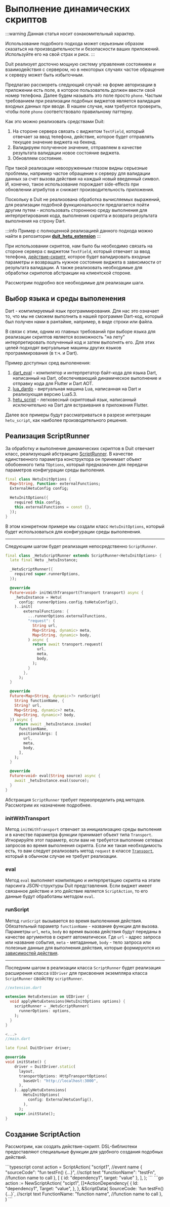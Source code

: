 
# Выполнение динамических скриптов

:::warning
Данная статья носит ознакомительный характер.

Использование подобного подхода может серьезным образом сказаться на производительности и безопасности ваших приложений. Используйте его на свой страх и риск.
:::

Duit реализует досточно мощную систему управления состоянием и взаимодействия с сервером, но в некоторых случаях частое обращение к серверу может быть избыточным.

Предлагаю рассмореть следующий случай: на форме авторизации в приложении есть поле, в которое пользователь должен ввести свой номер телефона. Далее будем называть это поле просто `phone`. Частым требованием при реализации подобных виджетов является валидация входных данных при вводе. В нашем случае, нам требуется проверить, чтобы поле `phone` соответствовало правильному паттерну.

Как это можно реализовать средствами Duit:

1. На стороне сервера связать с виджетом `TextField`, который отвечает за ввод телефона, действие, которое будет отправлять текущее значение виджета на бекенд.
2. Валидируем полученное значение, отправляем в качестве результата валидации новое состояние виджета.
3. Обновляем состояние.

При такой реализации невооруженным глазом видны серьезные проблемы, например частое обращение к серверу для валидации данных за счет вызова действия на каждый новый введенный символ. И, конечно, такое использование порождает side-effects при обновлении атрибутов и снижает производительность приложения.

Поскольку в Duit не реализована обработка вычисляемых выражений, для реализации подобной функциональности предлагается пойти другим путем - использовать стороннюю среду выполнения для интерпретирования кода, выполнения скрипта и возврата результата выполнения на строну Dart.

:::info
Пример с полноценной реализацией данного подхода можно найти в репозитории [**duit_hetu_extension**](https://github.com/Duit-Foundation/duit_hetu_extension)
:::

При использовании скриптов, нам было бы необходимо связать на стороне сервера с виджетом `TextField`, который отвечает за ввод телефона, [действие-скрипт](/docs/core_concepts/actions_events#scriptaction), которое будет валидировать входные параметры и возвращать нужное состояние виджета в зависимости от результата валидации. А также реализовать необходимые для обработки скрипотов абстракции на клиентской стороне.

Рассмотрим подробно все необходимые для реализации шаги.

## Выбор языка и среды выполенения

Dart - компилируемый язык программирования. Для нас это означает то, что мы не сможем выполнить в нашей программе Dart-код, который был получен нами в рантайме, например, в виде строки или файла.

В связи с этим, одним из главных требований при выборе языка для реализации скриптов является возможность "на лету" интерпретировать полученный код и затем выполнять его. Для этих целей подходят виртуальные машины других языков программирования (в т.ч. и Dart).

Пример доступных сред выполенения:

1. [dart_eval](https://pub.dev/packages/dart_eval) - компилятор и интерпретатор байт-кода для языка Dart, написанный на Dart, обеспечивающий динамическое выполнение и отправку кода для Flutter и Dart AOT.
2. [lua_dardo](https://pub.dev/packages/lua_dardo) - виртуальная машина Lua, написанная на Dart и реализующая версию Lua5.3.
3. [hetu_script](https://pub.dev/packages/hetu_script) - легковесный скриптовый язык, написанный исключительно на Dart для встраивания в приложения Flutter.

Далее все примеры будут рассматриваться в разрезе интеграции `hetu_script`, как наиболее производительного решения.

## Реализация ScriptRunner

За обработку и выполнение динамических скриптов в Duit отвечает класс, реализующий абстракцию [ScriptRunner](/docs/api/dart_api/ScriptRunner.md). В качестве единственного параметра конструктора он принимает объект обобoенного типа `TOptions`, который предназначен для передачи параметров конфигурации среды выполения.

```dart
final class HetuInitOptions {
  Map<String, Function> externalFunctions;
  ExternalHetuConfig config;

  HetuInitOptions({
    required this.config,
    this.externalFunctions = const {},
  });
}
```

В этом конкретном примере мы создали класс `HetuInitOptions`, который будет использоваться для конфигурации среды выполенения.

---

Следующим шагом будет реализация непосредственно `ScriptRunner`.

```dart
final class _HetuScriptRunner extends ScriptRunner<HetuInitOptions> {
  late final Hetu _hetuInstance;

  _HetuScriptRunner({
    required super.runnerOptions,
  });

  @override
  Future<void> initWithTransport(Transport transport) async {
    _hetuInstance = Hetu(
      config: runnerOptions.config.toHetuConfig(),
    )..init(
        externalFunctions: {
          ...runnerOptions.externalFunctions,
          "request": (
            String url,
            Map<String, dynamic> meta,
            Map<String, dynamic> body,
          ) async {
            return await transport.request(
              url,
              meta,
              body,
            );
          }
        },
      );
  }

  @override
  Future<Map<String, dynamic>?> runScript(
    String functionName, {
    String? url,
    Map<String, dynamic>? meta,
    Map<String, dynamic>? body,
  }) async {
    return await _hetuInstance.invoke(
      functionName,
      positionalArgs: [
        url,
        meta,
        body,
      ],
    );
  }

  @override
  Future<void> eval(String source) async {
    await _hetuInstance.eval(source);
  }
}
```

Абстракция `ScriptRunner` требует переопределить ряд методов. Рассмотрим их назначение подробнее.

### initWithTransport

Метод `initWithTransport` отвечает за инициализацию среды выполения и в качестве параметра функции принимает объект типа `Transport`. Игнорируйте этот параметр, если вам не требуется выполение сетевых запросов во время выполнения скрипта. Если же такая необходимость есть, то вам следует реализовать метод `request` в классе [`Transport`](/docs/api/dart_api/Transport.md), который в обычном случае не требует реализации.

### eval

Метод `eval` выполняет компиляцию и интерпретацию скрипта на этапе парсинга JSON-структуры Duit представления. Если виджет имеет связанное действие и это действие является `ScriptAction`, то его данные будут обработаны методом `eval`.

### runScript

Метод `runScript` вызывается во время выполениния действия. Обязательный параметр `functionName` - название функции для вызова. Параметры `url`, `meta`, `body` во время вызова действия будут переданы в качестве аргументов в скрипт автоматически. Где `url` - адрес запроса или название события, `meta` - метаданные, `body` - тело запроса или полезные данные для выполнения действия, которые формируются из [зависимостей действия](/docs/core_concepts/actions_events#зависимости-действий).

---

Последним шагом в реализации класса `ScriptRunner` будет реализация расширения класса `UIDriver` для присвоения экземпляра класса `ScriptRunner` свойству `scriptRunner`.

```dart
//extension.dart

extension HetuExtension on UIDriver {
  void applyHetuExtensions(HetuInitOptions options) {
    scriptRunner = _HetuScriptRunner(
      runnerOptions: options,
    );
  }
}

<...>
//main.dart

late final DuitDriver driver;

@override
void initState() {
    driver = DuitDriver.static(
      layout,
      transportOptions: HttpTransportOptions(
        baseUrl: "http://localhost:3000",
      ),
    )..applyHetuExtensions(
        HetuInitOptions(
          config: ExternalHetuConfig(),
        ),
      );
    super.initState();
}

```

## Создание ScriptAction

Рассмотрим, как создать действие-скрипт. DSL-библиотеки предоставляют специальные функции для удобного создания подобных действий.

<Tabs groupId="lang">
  <TabItem value="ts" label="TypeScript" default>
    ```typescript
const action = ScriptAction(
      "script1", //event name
      {
          "sourceCode": "fun testFn() {...}", //sctipt text
          "functionName": "testFn", //function name to call
      },
      [
          {
              id: "dependency1",
              target: "value"
          },
      ],
);
    ```
  </TabItem>
  <TabItem value="go" label="Go">
    ```go
action := NewScriptAction(
		"scipt1", 
		[]*ActionDependency{
			{
				Id:     "dependency1",
				Target: "value",
			},
		}, 
		&ScriptData{
			SourceCode: `fun testFn() {...}`, //script text
			FunctionName: "function name", //function name to call
		},
	)
    ```
  </TabItem>
</Tabs>

